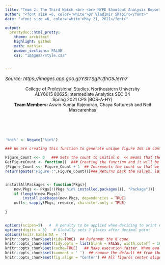 ```yaml
---
title: "Team 2: The Third Watch <br> <br> NYPD Shootout Analysis Report <br><br>" 
author: "<font size =6, color='white'>Dr Vladimir Shapiro</font>"
date: "<font size =6, color='white'>May 21, 2021</font>"

output:
  prettydoc::html_pretty:
    theme: architect
    highlight: github
    math: mathjax
    number_sections: FALSE
    css: "images//style.css"


---
```


```{=html}
<p style="font-size:15px;text-align:left;"><i>Source: https://images.app.goo.gl/YStTSgPUfhG5JeYn7</i></p>
<center>
College of Professional Studies, Northeastern University<br>
ALY6015 80625 Intermediate Analytics SEC 04 <br>
Spring 2021 CPS [BOS-A-HY]<br>
<strong>Team Members: </strong>
Aswin Kumar Rajendran, 
Chaya Kotturesh 
and Neil Mascarenhas
<br><br><br><br><br>
</center>

```

```r

'%ni%' <- Negate('%in%')

### We are creating this function to generate unique figure Ids in continuous order to comply with APA guidelines and use them while we are referring to them.  

Figure_Count <<- 0   ### Sets the count to initial 0  << means that the variable is global
GetFigureCount <- function()  ### Creating the function and it will be used when we need to add a figure id. 
{Figure_Count <<- Figure_Count + 1  ## Increments the count so that we get new id every single tile
return(paste("Figure :",Figure_Count))}### Returns back the values, later to be used in the assignment.


installAllPackages <- function(Pkgs){
    new.Pkgs <- Pkgs[!(Pkgs %in% installed.packages()[, "Package"])]
    if (length(new.Pkgs)) 
        install.packages(new.Pkgs, dependencies = TRUE)
    null<- sapply(Pkgs, require, character.only = TRUE)
    
}


options(scipen=5)   #  A penalty to be applied when deciding to print numeric values in fixed or exponential notation.
options(digits = 3)   # Globally sets 3 places after decimal point
options(knitr.kable.NA = '')
knitr::opts_chunk$set(tidy=TRUE)  ## Reformat the R code
knitr::opts_chunk$set(tidy.opts = list(blank = FALSE, width.cutoff = 100))  ## Removed blank lines and try to cut the code lines at set(100) characters.
knitr::opts_chunk$set(cache=TRUE)   ## Make execution faster. When evaluating code chunks for the second time, the cached chunks are skipped (unless they have been modified).
knitr::opts_chunk$set(comment = ' ')  ## remove the default ## from the output prefix.
knitr::opts_chunk$set(fig.align = "Center") ## All figures center align.

```
